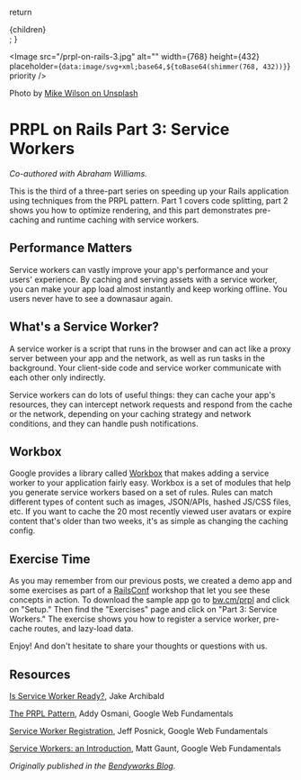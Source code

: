
  return <section>{children}</section>;
}

<Image
  src="/prpl-on-rails-3.jpg"
  alt=""
  width={768}
  height={432}
  placeholder={`data:image/svg+xml;base64,${toBase64(shimmer(768, 432))}`}
  priority
/>

Photo by [Mike Wilson on Unsplash](https://unsplash.com)

# PRPL on Rails Part 3: Service Workers

_Co-authored with Abraham Williams._

This is the third of a three-part series on speeding up your Rails application using techniques from the PRPL pattern. Part 1 covers code splitting, part 2 shows you how to optimize rendering, and this part demonstrates pre-caching and runtime caching with service workers.

## Performance Matters

Service workers can vastly improve your app's performance and your users' experience. By caching and serving assets with a service worker, you can make your app load almost instantly and keep working offline. You users never have to see a downasaur again.

## What's a Service Worker?

A service worker is a script that runs in the browser and can act like a proxy server between your app and the network, as well as run tasks in the background. Your client-side code and service worker communicate with each other only indirectly.

Service workers can do lots of useful things: they can cache your app's resources, they can intercept network requests and respond from the cache or the network, depending on your caching strategy and network conditions, and they can handle push notifications.

## Workbox

Google provides a library called [Workbox](https://bw.com/prpl) that makes adding a service worker to your application fairly easy. Workbox is a set of modules that help you generate service workers based on a set of rules. Rules can match different types of content such as images, JSON/APIs, hashed JS/CSS files, etc. If you want to cache the 20 most recently viewed user avatars or expire content that's older than two weeks, it's as simple as changing the caching config.

## Exercise Time

As you may remember from our previous posts, we created a demo app and some exercises as part of a [RailsConf](https://railsconf.org/) workshop that let you see these concepts in action. To download the sample app go to [bw.cm/prpl](https://developers.google.com/web/tools/workbox/) and click on "Setup." Then find the "Exercises" page and click on "Part 3: Service Workers." The exercise shows you how to register a service worker, pre-cache routes, and lazy-load data.

Enjoy! And don't hesitate to share your thoughts or questions with us.

## Resources

[Is Service Worker Ready?](https://jakearchibald.github.io/isserviceworkerready/), Jake Archibald

[The PRPL Pattern](https://developers.google.com/web/fundamentals/performance/prpl-pattern/), Addy Osmani, Google Web Fundamentals

[Service Worker Registration](https://developers.google.com/web/fundamentals/primers/service-workers/registration), Jeff Posnick, Google Web Fundamentals

[Service Workers: an Introduction](https://developers.google.com/web/fundamentals/primers/service-workers/), Matt Gaunt, Google Web Fundamentals

_Originally published in the [Bendyworks Blog](https://bendyworks.com/blog)._
